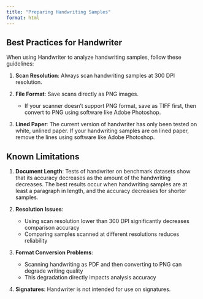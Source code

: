 ```yaml
---
title: "Preparing Handwriting Samples"
format: html
---
```


## Best Practices for Handwriter

When using Handwriter to analyze handwriting samples, follow these guidelines:

1. **Scan Resolution**: Always scan handwriting samples at 300 DPI resolution.

2. **File Format**: Save scans directly as PNG images.
   - If your scanner doesn't support PNG format, save as TIFF first, then convert to PNG using software like Adobe Photoshop.

3. **Lined Paper**: The current version of handwriter has only been tested on  white, unlined paper. If your handwriting samples are on lined paper, remove the lines using software like Adobe Photoshop.

## Known Limitations

1. **Document Length**: Tests of handwriter on benchmark datasets show that its accuracy decreases as the amount of the handwriting decreases. The best results occur when handwriting samples are at least a paragraph in length, and the accuracy decreases for shorter samples.

2. **Resolution Issues**:
   - Using scan resolution lower than 300 DPI significantly decreases comparison accuracy
   - Comparing samples scanned at different resolutions reduces reliability

3. **Format Conversion Problems**:
   - Scanning handwriting as PDF and then converting to PNG can degrade writing quality
   - This degradation directly impacts analysis accuracy
   
4. **Signatures**: Handwriter is not intended for use on signatures.

